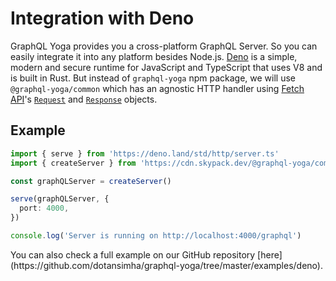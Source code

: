 
# Integration with Deno

GraphQL Yoga provides you a cross-platform GraphQL Server. So you can easily integrate it into any platform besides Node.js.
[Deno](https://deno.land) is a simple, modern and secure runtime for JavaScript and TypeScript that uses V8 and is built in Rust.
But instead of `graphql-yoga` npm package, we will use `@graphql-yoga/common` which has an agnostic HTTP handler using [Fetch API](https://developer.mozilla.org/en-US/docs/Web/API/Fetch_API/Using_Fetch)'s [`Request`](https://developer.mozilla.org/en-US/docs/Web/API/Request) and [`Response`](https://developer.mozilla.org/en-US/docs/Web/API/Response) objects.

## Example

```ts filename="deno-example.ts"
import { serve } from 'https://deno.land/std/http/server.ts'
import { createServer } from 'https://cdn.skypack.dev/@graphql-yoga/common'

const graphQLServer = createServer()

serve(graphQLServer, {
  port: 4000,
})

console.log('Server is running on http://localhost:4000/graphql')
```

<Callout>
  You can also check a full example on our GitHub repository
  [here](https://github.com/dotansimha/graphql-yoga/tree/master/examples/deno).
</Callout>
